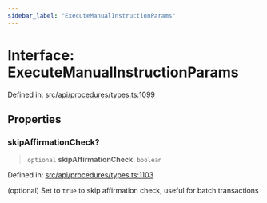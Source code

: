 ```yaml
---
sidebar_label: "ExecuteManualInstructionParams"
---
```


# Interface: ExecuteManualInstructionParams

Defined in: [src/api/procedures/types.ts:1099](https://github.com/PolymeshAssociation/polymesh-sdk/blob/bee6a2fe7a8ce5db42a6982e793782182cde2153/src/api/procedures/types.ts#L1099)

## Properties

### skipAffirmationCheck?

> `optional` **skipAffirmationCheck**: `boolean`

Defined in: [src/api/procedures/types.ts:1103](https://github.com/PolymeshAssociation/polymesh-sdk/blob/bee6a2fe7a8ce5db42a6982e793782182cde2153/src/api/procedures/types.ts#L1103)

(optional) Set to `true` to skip affirmation check, useful for batch transactions
